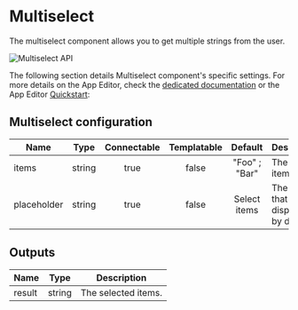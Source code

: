 

# Multiselect

The multiselect component allows you to get multiple strings from the user.

![Multiselect API](../../assets/apps/4_app_component_library/multiselect.png.webp)

The following section details Multiselect component's specific settings. For more details on the App Editor, check the [dedicated documentation](../0_app_editor/index.mdx) or the App Editor [Quickstart](../../getting_started/7_apps_quickstart/index.mdx):

<div class="grid grid-cols-2 gap-6 mb-4">
    <DocCard
        color="orange"
        title="App Editor Documentation"
        description="The app editor is a low-code builder to create custom User Interfaces with a mix of drag-and-drop and code."
        href="/docs/apps/app_editor"
    />
    <DocCard
        color="orange"
        title="Apps Quickstart"
        description="Learn how to build your first app in a matter of minutes."
        href="/docs/getting_started/apps_quickstart"
    />
</div>

## Multiselect configuration

| Name        |  Type  | Connectable | Templatable |    Default    | Description                                 |
| ----------- | :----: | :---------: | :---------: | :-----------: | ------------------------------------------- |
| items       | string |    true     |    false    | "Foo" ; "Bar" | The select items.                           |
| placeholder | string |    true     |    false    | Select items  | The text that will be displayed by default. |

## Outputs

| Name   |  Type  | Description         |
| ------ | :----: | ------------------- |
| result | string | The selected items. |
